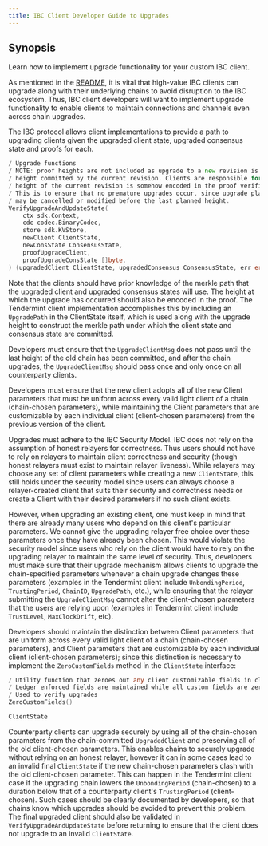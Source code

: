 ```yaml
---
title: IBC Client Developer Guide to Upgrades
---
```


## Synopsis

Learn how to implement upgrade functionality for your custom IBC client.

As mentioned in the [README](/docs/ibc/v4.6.x/intro), it is vital that high-value IBC clients can upgrade along with their underlying chains to avoid disruption to the IBC ecosystem. Thus, IBC client developers will want to implement upgrade functionality to enable clients to maintain connections and channels even across chain upgrades.

The IBC protocol allows client implementations to provide a path to upgrading clients given the upgraded client state, upgraded consensus state and proofs for each.

```go expandable
/ Upgrade functions
/ NOTE: proof heights are not included as upgrade to a new revision is expected to pass only on the last
/ height committed by the current revision. Clients are responsible for ensuring that the planned last
/ height of the current revision is somehow encoded in the proof verification process.
/ This is to ensure that no premature upgrades occur, since upgrade plans committed to by the counterparty
/ may be cancelled or modified before the last planned height.
VerifyUpgradeAndUpdateState(
    ctx sdk.Context,
    cdc codec.BinaryCodec,
    store sdk.KVStore,
    newClient ClientState,
    newConsState ConsensusState,
    proofUpgradeClient,
    proofUpgradeConsState []byte,
) (upgradedClient ClientState, upgradedConsensus ConsensusState, err error)
```

Note that the clients should have prior knowledge of the merkle path that the upgraded client and upgraded consensus states will use. The height at which the upgrade has occurred should also be encoded in the proof. The Tendermint client implementation accomplishes this by including an `UpgradePath` in the ClientState itself, which is used along with the upgrade height to construct the merkle path under which the client state and consensus state are committed.

Developers must ensure that the `UpgradeClientMsg` does not pass until the last height of the old chain has been committed, and after the chain upgrades, the `UpgradeClientMsg` should pass once and only once on all counterparty clients.

Developers must ensure that the new client adopts all of the new Client parameters that must be uniform across every valid light client of a chain (chain-chosen parameters), while maintaining the Client parameters that are customizable by each individual client (client-chosen parameters) from the previous version of the client.

Upgrades must adhere to the IBC Security Model. IBC does not rely on the assumption of honest relayers for correctness. Thus users should not have to rely on relayers to maintain client correctness and security (though honest relayers must exist to maintain relayer liveness). While relayers may choose any set of client parameters while creating a new `ClientState`, this still holds under the security model since users can always choose a relayer-created client that suits their security and correctness needs or create a Client with their desired parameters if no such client exists.

However, when upgrading an existing client, one must keep in mind that there are already many users who depend on this client's particular parameters. We cannot give the upgrading relayer free choice over these parameters once they have already been chosen. This would violate the security model since users who rely on the client would have to rely on the upgrading relayer to maintain the same level of security. Thus, developers must make sure that their upgrade mechanism allows clients to upgrade the chain-specified parameters whenever a chain upgrade changes these parameters (examples in the Tendermint client include `UnbondingPeriod`, `TrustingPeriod`, `ChainID`, `UpgradePath`, etc.), while ensuring that the relayer submitting the `UpgradeClientMsg` cannot alter the client-chosen parameters that the users are relying upon (examples in Tendermint client include `TrustLevel`, `MaxClockDrift`, etc).

Developers should maintain the distinction between Client parameters that are uniform across every valid light client of a chain (chain-chosen parameters), and Client parameters that are customizable by each individual client (client-chosen parameters); since this distinction is necessary to implement the `ZeroCustomFields` method in the `ClientState` interface:

```go
/ Utility function that zeroes out any client customizable fields in client state
/ Ledger enforced fields are maintained while all custom fields are zero values
/ Used to verify upgrades
ZeroCustomFields()

ClientState
```

Counterparty clients can upgrade securely by using all of the chain-chosen parameters from the chain-committed `UpgradedClient` and preserving all of the old client-chosen parameters. This enables chains to securely upgrade without relying on an honest relayer, however it can in some cases lead to an invalid final `ClientState` if the new chain-chosen parameters clash with the old client-chosen parameter. This can happen in the Tendermint client case if the upgrading chain lowers the `UnbondingPeriod` (chain-chosen) to a duration below that of a counterparty client's `TrustingPeriod` (client-chosen). Such cases should be clearly documented by developers, so that chains know which upgrades should be avoided to prevent this problem. The final upgraded client should also be validated in `VerifyUpgradeAndUpdateState` before returning to ensure that the client does not upgrade to an invalid `ClientState`.
